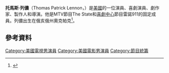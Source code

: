 {{Infobox person
| name = 湯瑪斯·雷蒙
| image = Thomas Lennon February 2015.jpg
| caption = 雷蒙於2015年
| birth_name = Thomas Patrick Lennon
| birth_date = {{birth date and age|1970|8|9}}
| birth_place = 美國[[奧克帕克_(伊利諾州)|奧克帕克 (伊利諾州)]]
| occupation= 演員、喜劇演員、作家、製作人、導演
| yearsactive = 1991–現在
| spouse = [[Jenny_Robertson|Jenny Robertson]]
| children = 1
}}

'''托馬斯·列儂'''（Thomas Patrick Lennon，{{bd|1970年|8月9日}}）是[[美國|美國]]的一位演員、喜劇演員、劇作家、製作人和導演。他是MTV節目The State和[[喜劇中心|喜劇中心]]節目雷諾911的固定成員。列儂出生在俄亥俄州奧克帕克<ref>{{cite web|url=http://nl.newsbank.com/nl-search/we/Archives?p_product=PGHB&p_multi=OAKB&p_theme=pghb&p_action=search&p_maxdocs=200&p_topdoc=1&p_text_direct-0=1284B540E4841178&p_field_direct-0=document_id&p_perpage=10&p_sort=YMD_date:D&s_trackval=GooglePM|title=That cop in the short shorts|publisher=Nl.newsbank.com|date=2009-04-09|accessdate=2014-03-13|archive-date=2018-07-19|archive-url=https://web.archive.org/web/20180719024349/http://nl.newsbank.com/nl-search/we/Archives?p_product=PGHB&p_multi=OAKB&p_theme=pghb&p_action=search&p_maxdocs=200&p_topdoc=1&p_text_direct-0=1284B540E4841178&p_field_direct-0=document_id&p_perpage=10&p_sort=YMD_date:D&s_trackval=GooglePM|dead-url=no}}</ref>。

==參考資料==
{{Reflist}}

{{DEFAULTSORT:Lennon, Thomas}}
[[Category:美國電視男演員|Category:美國電視男演員]]
[[Category:美國電影男演員|Category:美國電影男演員]]
[[Category:節目統籌|Category:節目統籌]]